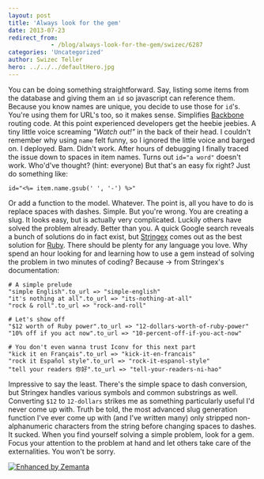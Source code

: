 ```yaml
---
layout: post
title: 'Always look for the gem'
date: 2013-07-23
redirect_from: 
            - /blog/always-look-for-the-gem/swizec/6287
categories: 'Uncategorized'
author: Swizec Teller
hero: ../../../defaultHero.jpg
---
```

You can be doing something straightforward. Say, listing some items from the database and giving them an `id` so javascript can reference them. Because you know names are unique, you decide to use those for `id`'s. You're using them for URL's too, so it makes sense. Simplifies [Backbone](http://backbonejs.org/) routing code. At this point experienced developers get the heebie jeebies. A tiny little voice screaming _"Watch out!"_ in the back of their head. I couldn't remember why using `name` felt funny, so I ignored the little voice and barged on. I deployed. Bam. Didn't work. After hours of debugging I finally traced the issue down to spaces in item names. Turns out `id="a word"` doesn't work. Who'd've thought? (hint: everyone) But that's an easy fix right? Just do something like:

```
id="<%= item.name.gsub(' ', '-') %>"
```

Or add a function to the model. Whatever. The point is, all you have to do is replace spaces with dashes. Simple. But you're wrong. You are creating a slug. It looks easy, but is actually very complicated. Luckily others have solved the problem already. Better than you. A quick Google search reveals a bunch of solutions do in fact exist, but [Stringex](https://github.com/rsl/stringex) comes out as the best solution for [Ruby](http://www.ruby-lang.org/ "Ruby (programming language)"). There should be plenty for any language you love. Why spend an hour looking for and learning how to use a gem instead of solving the problem in two minutes of coding? Because -> from Stringex's documentation:

```
# A simple prelude
"simple English".to_url => "simple-english"
"it's nothing at all".to_url => "its-nothing-at-all"
"rock & roll".to_url => "rock-and-roll"

# Let's show off
"$12 worth of Ruby power".to_url => "12-dollars-worth-of-ruby-power"
"10% off if you act now".to_url => "10-percent-off-if-you-act-now"

# You don't even wanna trust Iconv for this next part
"kick it en Français".to_url => "kick-it-en-francais"
"rock it Español style".to_url => "rock-it-espanol-style"
"tell your readers 你好".to_url => "tell-your-readers-ni-hao"
```

Impressive to say the least. There's the simple space to dash conversion, but Stringex handles various symbols and common substrings as well. Converting `$12` to `12-dollars` strikes me as something particularly useful I'd never come up with. Truth be told, the most advanced slug generation function I've ever come up with (and I've written many) only stripped non-alphanumeric characters from the string before changing spaces to dashes. It sucked. When you find yourself solving a simple problem, look for a gem. Focus your attention to the problem at hand and let others take care of the externalities. You won't be sorry.

[![Enhanced by Zemanta](http://img.zemanta.com/zemified_e.png?x-id=08b189ad-699b-42e3-b0db-11bebd9babfd)](http://www.zemanta.com/?px "Enhanced by Zemanta")